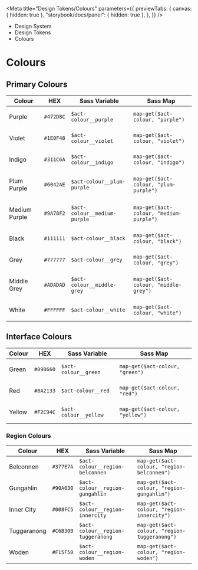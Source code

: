 
<Meta
	title="Design Tokens/Colours"
	parameters={{
		previewTabs: {
			canvas: { hidden: true },
			"storybook/docs/panel": { hidden: true },
		},
	}}
/>

<div className="act-docs-container">
	<Masthead />
	<div className="act-flex act-flex-light-grey-gradient">
		<div className="act-flex__container act-flex__container-padding-trim">
			<div className="act-flex__grid">
				<div className="act-flex__row">
					<div className="act-col act-col-sm-12">
						<div className="act-box">
							<div className="act-breadcrumbs">
								<ul className="act-breadcrumbs__container">
									<li className="act-breadcrumbs__crumb act-h6">
										<LinkTo
											className="act-breadcrumbs__crumb__link"
											kind="system-introduction--page"
										>
											Design System <i className="fa-solid fa-angle-right"></i>
										</LinkTo>
									</li>
									<li className="act-breadcrumbs__crumb act-h6">
										<LinkTo
											className="act-breadcrumbs__crumb__link"
											kind="design-tokens-overview--page"
										>
											Design Tokens <i className="fa-solid fa-angle-right"></i>
										</LinkTo>
									</li>
									<li className="act-breadcrumbs__crumb act-h6">
										<LinkTo
											className="act-breadcrumbs__crumb__link"
											kind="design-tokens-colours--page"
										>
											Colours <i className="fa-solid fa-angle-right"></i>
										</LinkTo>
									</li>
								</ul>
							</div>
							<h1>Colours</h1>
						</div>
					</div>
				</div>
			</div>
		</div>
	</div>
	<div className="act-flex">
		<div className="act-flex__container">
			<div className="act-flex__grid">
				<div className="act-flex__row">
					<div className="act-col act-col-sm-12">
						<div className="act-box">
							<h2>Primary Colours</h2>
							<ColorPalette>
								<ColorItem
									title="Purple"
									subtitle="Whole of Government Purple"
									colors={{
										Purple: "#472D8C",
									}}
								/>
								<ColorItem
									title="Purple Shades"
									subtitle="Variations to accompany Whole of Government Purple"
									colors={{
										Violet: "#1E0F48",
										Indigo: "#311C6A",
										PlumPurple: "#6042AE",
										MediumPurple: "#9A78F2",
									}}
								/>
								<ColorItem
									title="Greyscale"
									subtitle="A range of grey shades from black to white"
									colors={{
										Black: "#111111",
										Grey: "#777777",
										MiddleGrey: "#ADADAD",
										White: "#FFFFFF",
									}}
								/>
							</ColorPalette>
							<div className="act-table-container">
								<table className="act-table">
									<thead>
										<tr>
											<th>Colour</th>
											<th>HEX</th>
											<th>Sass Variable</th>
											<th>Sass Map</th>
										</tr>
									</thead>
									<tbody>
										<tr>
											<td>
												<span className="act-icon" style={{ backgroundColor: '#472D8C' }}></span>
												<p className="act-p-small">Purple</p>
											</td>
											<td><code className="hex">#472D8C</code></td>
											<td><code className="sass-var">$act-colour__purple</code></td>
											<td><code>map-get($act-colour, "purple")</code></td>
										</tr>
										<tr>
											<td>
												<span className="act-icon" style={{ backgroundColor: '#1E0F48' }}></span>
												<p className="act-p-small">Violet</p>
											</td>
											<td><code className="hex">#1E0F48</code></td>
											<td><code className="sass-var">$act-colour__violet</code></td>
											<td><code>map-get($act-colour, "violet")</code></td>
										</tr>
										<tr>
											<td>
												<span className="act-icon" style={{ backgroundColor: '#311C6A' }}></span>
												<p className="act-p-small">Indigo</p>
											</td>
											<td><code className="hex">#311C6A</code></td>
											<td><code className="sass-var">$act-colour__indigo</code></td>
											<td><code>map-get($act-colour, "indigo")</code></td>
										</tr>
										<tr>
											<td>
												<span className="act-icon" style={{ backgroundColor: '#6042AE' }}></span>
												<p className="act-p-small">Plum Purple</p>
											</td>
											<td><code className="hex">#6042AE</code></td>
											<td><code className="sass-var">$act-colour__plum-purple</code></td>
											<td><code>map-get($act-colour, "plum-purple")</code></td>
										</tr>
										<tr>
											<td>
												<span className="act-icon" style={{ backgroundColor: '#9A78F2' }}></span>
												<p className="act-p-small">Medium Purple</p>
											</td>
											<td><code className="hex">#9A78F2</code></td>
											<td><code className="sass-var">$act-colour__medium-purple</code></td>
											<td><code>map-get($act-colour, "medium-purple")</code></td>
										</tr>
										<tr>
											<td>
												<span className="act-icon" style={{ backgroundColor: '#111111' }}></span>
												<p className="act-p-small">Black</p>
											</td>
											<td><code className="hex">#111111</code></td>
											<td><code className="sass-var">$act-colour__black</code></td>
											<td><code>map-get($act-colour, "black")</code></td>
										</tr>
										<tr>
											<td>
												<span className="act-icon" style={{ backgroundColor: '#777777' }}></span>
												<p className="act-p-small">Grey</p>
											</td>
											<td><code className="hex">#777777</code></td>
											<td><code className="sass-var">$act-colour__grey</code></td>
											<td><code>map-get($act-colour, "grey")</code></td>
										</tr>
										<tr>
											<td>
												<span className="act-icon" style={{ backgroundColor: '#ADADAD' }}></span>
												<p className="act-p-small">Middle Grey</p>
											</td>
											<td><code className="hex">#ADADAD</code></td>
											<td><code className="sass-var">$act-colour__middle-grey</code></td>
											<td><code>map-get($act-colour, "middle-grey")</code></td>
										</tr>
										<tr>
											<td>
												<span className="act-icon" style={{ backgroundColor: '#FFFFFF' }}></span>
												<p className="act-p-small">White</p>
											</td>
											<td><code className="hex">#FFFFFF</code></td>
											<td><code className="sass-var">$act-colour__white</code></td>
											<td><code>map-get($act-colour, "white")</code></td>
										</tr>
									</tbody>
								</table>
							</div>
						</div>
					</div>
				</div>
			</div>
		</div>
	</div>
	<div className="act-flex">
		<div className="act-flex__container">
			<div className="act-flex__grid">
				<div className="act-flex__row">
					<div className="act-col act-col-sm-12">
						<div className="act-box">
							<h2>Interface Colours</h2>
							<ColorPalette>
								<ColorItem
									title="Green"
									subtitle="Some of the purples"
									colors={{
										Green: "#098660",
									}}
								/>
								<ColorItem
									title="Red"
									subtitle="Some of the greys"
									colors={{
										Red: "#BA2133",
									}}
								/>
								<ColorItem
									title="Yellow"
									subtitle="Some of the greys"
									colors={{
										Yellow: "#F2C94C",
									}}
								/>
							</ColorPalette>
							<div className="act-table-container">
								<table className="act-table">
									<thead>
										<tr>
											<th>Colour</th>
											<th>HEX</th>
											<th>Sass Variable</th>
											<th>Sass Map</th>
										</tr>
									</thead>
									<tbody>
										<tr>
											<td>
												<span className="act-icon" style={{ backgroundColor: '#098660' }}></span>
												<p className="act-p-small">Green</p>
											</td>
											<td><code className="hex">#098660</code></td>
											<td><code className="sass-var">$act-colour__green</code></td>
											<td><code>map-get($act-colour, "green")</code></td>
										</tr>
										<tr>
											<td>
												<span className="act-icon" style={{ backgroundColor: '#BA2133' }}></span>
												<p className="act-p-small">Red</p>
											</td>
											<td><code className="hex">#BA2133</code></td>
											<td><code className="sass-var">$act-colour__red</code></td>
											<td><code>map-get($act-colour, "red")</code></td>
										</tr>
										<tr>
											<td>
												<span className="act-icon" style={{ backgroundColor: '#F2C94C' }}></span>
												<p className="act-p-small">Yellow</p>
											</td>
											<td><code className="hex">#F2C94C</code></td>
											<td><code className="sass-var">$act-colour__yellow</code></td>
											<td><code>map-get($act-colour, "yellow")</code></td>
										</tr>
									</tbody>
								</table>
							</div>
						</div>
					</div>
				</div>
			</div>
		</div>
	</div>
	<div className="act-flex">
		<div className="act-flex__container">
			<div className="act-flex__grid">
				<div className="act-flex__row">
					<div className="act-col act-col-sm-12">
						<div className="act-box">
							<h3>Region Colours</h3>
							<ColorPalette>
								<ColorItem
									title="Belconnen"
									subtitle="Name long associated with the locality; originally the name of a pioneer's homestead and later of a rural district of the Australian Capital Territory."
									colors={{
										Belconnen: "#377E7A",
									}}
								/>
								<ColorItem
									title="Gungahlin"
									subtitle="Named after the Aboriginal word 'goongarline', translating to 'little rocky hill' in the English language."
									colors={{
										Gungahlin: "#90A630",
									}}
								/>
								<ColorItem
									title="Inner City"
									subtitle=""
									colors={{
										InnerCity: "#008FC5",
									}}
								/>
								<ColorItem
									title="Tuggeranong"
									subtitle="An aboriginal word for 'cold plain'; the name was also given to a former parish in the area."
									colors={{
										Tuggeranong: "#C6B30B",
									}}
								/>
								<ColorItem
									title="Woden"
									subtitle="Woden is a thriving business district and shopping precinct with the residential areas of Weston Creek and Molonglo Valley to it's west."
									colors={{
										Woden: "#F15F50",
									}}
								/>
							</ColorPalette>
							<div className="act-table-container">
								<table className="act-table">
									<thead>
										<tr>
											<th>Colour</th>
											<th>HEX</th>
											<th>Sass Variable</th>
											<th>Sass Map</th>
										</tr>
									</thead>
									<tbody>
										<tr>
											<td>
												<span className="act-icon" style={{ backgroundColor: '#377E7A' }}></span>
												<p className="act-p-small">Belconnen</p>
											</td>
											<td><code className="hex">#377E7A</code></td>
											<td><code className="sass-var">$act-colour__region-belconnen</code></td>
											<td><code>map-get($act-colour, "region-belconnen")</code></td>
										</tr>
										<tr>
											<td>
												<span className="act-icon" style={{ backgroundColor: '#90A630' }}></span>
												<p className="act-p-small">Gungahlin</p>
											</td>
											<td><code className="hex">#90A630</code></td>
											<td><code className="sass-var">$act-colour__region-gungahlin</code></td>
											<td><code>map-get($act-colour, "region-gungahlin")</code></td>
										</tr>
										<tr>
											<td>
												<span className="act-icon" style={{ backgroundColor: '#008FC5' }}></span>
												<p className="act-p-small">Inner City</p>
											</td>
											<td><code className="hex">#008FC5</code></td>
											<td><code className="sass-var">$act-colour__region-innercity</code></td>
											<td><code>map-get($act-colour, "region-innercity")</code></td>
										</tr>
										<tr>
											<td>
												<span className="act-icon" style={{ backgroundColor: '#C6B30B' }}></span>
												<p className="act-p-small">Tuggeranong</p>
											</td>
											<td><code className="hex">#C6B30B</code></td>
											<td><code className="sass-var">$act-colour__region-tuggeranong</code></td>
											<td><code>map-get($act-colour, "region-tuggeranong")</code></td>
										</tr>
										<tr>
											<td>
												<span className="act-icon" style={{ backgroundColor: '#F15F50' }}></span>
												<p className="act-p-small">Woden</p>
											</td>
											<td><code className="hex">#F15F50</code></td>
											<td><code className="sass-var">$act-colour__region-woden</code></td>
											<td><code>map-get($act-colour, "region-woden")</code></td>
										</tr>
									</tbody>
								</table>
							</div>
						</div>
					</div>
				</div>
			</div>
		</div>
	</div>
	<AoC />
	<Footer />
</div>

